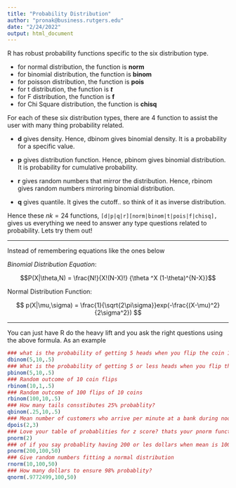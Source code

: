 ```yaml
---
title: "Probability Distribution"
author: "pronak@business.rutgers.edu"
date: "2/24/2022"
output: html_document
---
```


R has robust probability functions specific to the six distribution type.

-   for normal distribution, the function is **norm**
-   for binomial distribution, the function is **binom**
-   for poisson distribution, the function is **pois**
-   for t distribution, the function is ***t***
-   for F distribution, the function is **f**
-   for Chi Square distribution, the function is **chisq**

For each of these six distribution types, there are 4 function to assist the user with many thing probability related.

-   **d** gives density. Hence, dbinom gives binomial density. It is a probability for a specific value.

-   **p** gives distribution function. Hence, pbinom gives binomial distribution. It is probability for cumulative probability.

-   **r** gives random numbers that mirror the distribution. Hence, rbinom gives random numbers mirroring binomial distribution.

-   **q** gives quantile. It gives the cutoff.. so think of it as inverse distribution.

Hence these $nk=24$ functions, `[d|p|q|r][norm|binom|t|pois|f|chisq],` gives us everything we need to answer any type questions related to probability. Lets try them out!

---

Instead of remembering equations like the ones below

*Binomial Distribution Equation*:

$$P(X|\theta,N) = \frac{N!}{X!(N-X)!}  {\theta ^X (1-\theta)^{N-X}}$$

Normal Distribution Function:

$$
p(X|\mu,\sigma) = \frac{1}{\sqrt{2\pi\sigma}}exp(-\frac{(X-\mu)^2}{2\sigma^2})
$$

---

You can just have R do the heavy lift and you ask the right questions using the above formula. As an example

```r
### what is the probability of getting 5 heads when you flip the coin 10 times? 
dbinom(5,10,.5)
### What is the probability of getting 5 or less heads when you flip the coin 10 times? 
pbinom(5,10,.5)
### Random outcome of 10 coin flips
rbinom(10,1,.5)
### Random outcome of 100 flips of 10 coins
rbinom(100,10,.5)
### How many tails consstibutes 25% probablity? 
qbinom(.25,10,.5)
### Mean number of customers who arrive per minute at a bank during noon to 1 pm is 3. What is the probability that 2 customers arrive in a given minute? This is a Poission distribution. So we use "d" with "pois" to give us dpois!
dpois(2,3)
### Love your table of probablities for z score? thats your pnorm function
pnorm(2)
### of if you say probablity having 200 or les dollars when mean is 100 and std dev is 50
pnorm(200,100,50)
### Give random numbers fitting a normal distribution
rnorm(10,100,50)
### How many dollars to ensure 98% probablity? 
qnorm(.9772499,100,50)
```
